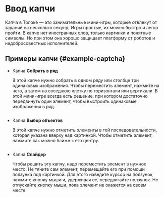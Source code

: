 # Ввод капчи

Капча в Толоке — это занимательные мини-игры, которые отвлекут от заданий на несколько секунд. Игры простые, их можно быстро и легко пройти. В капче нет иностранных слов, только картинки и понятные символы. Но при этом она хорошо защищает платформу от роботов и недобросовестных исполнителей.

## Примеры капчи {#example-captcha}

- Капча **Собрать в ряд**

    В этой капче нужно собрать в одном ряду или столбце три одинаковых изображения. Чтобы переместить элемент, нажмите на него, а затем на соседнюю клетку по горизонтали или вертикали. В этой мини-игре всегда есть решение, при котором достаточно передвинуть один элемент, чтобы выстроить одинаковые изображения в ряд.

    <Image width="700px" withBackground imageId="1677848393638" alt="" />

- Капча **Выбор объектов**

    В этой капче нужно отметить элементы в той последовательности, которая указана вверху над картинкой. Чтобы отметить элемент, нажмите как можно ближе к его центру.

    <Image width="700px" withBackground imageId="1677848397406" alt="" />

- Капча **Слайдер**

    Чтобы решить эту капчу, надо переместить элемент в нужное место. Не тяните сам элемент, перемещайте его при помощи ползунка под картинкой. Для этого наведите курсор на ползунок, нажмите кнопку мыши и, удерживая ее, передвигайте ползунок. Не отпускайте кнопку мыши, пока элемент не окажется на своем месте.

    <Image width="700px" withBackground imageId="1677848405526" alt="" />
